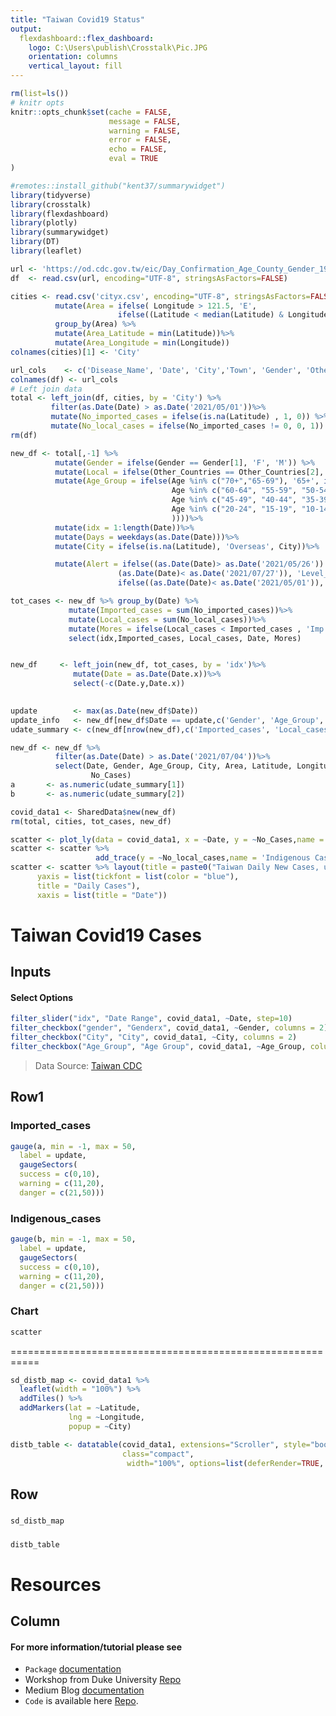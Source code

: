 ---
title: "Taiwan Covid19 Status"
output: 
  flexdashboard::flex_dashboard:
    logo: C:\Users\publish\Crosstalk\Pic.JPG
    orientation: columns
    vertical_layout: fill
---

```{r setup, include=FALSE}
rm(list=ls()) 
# knitr opts
knitr::opts_chunk$set(cache = FALSE,
                      message = FALSE,
                      warning = FALSE,
                      error = FALSE,
                      echo = FALSE,
                      eval = TRUE
)
```


```{r load_libries, include=FALSE}
#remotes::install_github("kent37/summarywidget")
library(tidyverse)
library(crosstalk)
library(flexdashboard)
library(plotly)
library(summarywidget)
library(DT)
library(leaflet)
```


```{r dataset, include=FALSE}

url <- 'https://od.cdc.gov.tw/eic/Day_Confirmation_Age_County_Gender_19CoV.csv'
df  <- read.csv(url, encoding="UTF-8", stringsAsFactors=FALSE)

cities <- read.csv('cityx.csv', encoding="UTF-8", stringsAsFactors=FALSE) %>% 
          mutate(Area = ifelse( Longitude > 121.5, 'E', 
                        ifelse((Latitude < median(Latitude) & Longitude < 121.5), 'SW','NW')))%>%     
          group_by(Area) %>%
          mutate(Area_Latitude = min(Latitude))%>%
          mutate(Area_Longitude = min(Longitude))
colnames(cities)[1] <- 'City'

url_cols    <- c('Disease_Name', 'Date', 'City','Town', 'Gender', 'Other_Countries', 'Age', 'No_Cases')
colnames(df) <- url_cols
# Left join data
total <- left_join(df, cities, by = 'City') %>% 
         filter(as.Date(Date) > as.Date('2021/05/01'))%>% 
         mutate(No_imported_cases = ifelse(is.na(Latitude) , 1, 0)) %>% 
         mutate(No_local_cases = ifelse(No_imported_cases != 0, 0, 1))
rm(df)

```


```{r new_data, echo=FALSE}

new_df <- total[,-1] %>%
          mutate(Gender = ifelse(Gender == Gender[1], 'F', 'M')) %>%
          mutate(Local = ifelse(Other_Countries == Other_Countries[2], 'Overseas', 'Local'))%>%
          mutate(Age_Group = ifelse(Age %in% c("70+","65-69"), '65+', ifelse(
                                    Age %in% c("60-64", "55-59", "50-54"), '50-64',ifelse(
                                    Age %in% c("45-49", "40-44", "35-39", "30-34", "25-29"), '30-49', ifelse(
                                    Age %in% c("20-24", "15-19", "10-14"), '10-24','< 10')  
                                    ))))%>%
          mutate(idx = 1:length(Date))%>%
          mutate(Days = weekdays(as.Date(Date)))%>%
          mutate(City = ifelse(is.na(Latitude), 'Overseas', City))%>%

          mutate(Alert = ifelse((as.Date(Date)> as.Date('2021/05/26')) & 
                        (as.Date(Date)< as.Date('2021/07/27')), 'Level_3',
                        ifelse((as.Date(Date)< as.Date('2021/05/01')),'Level_1','Level_2')))

tot_cases <- new_df %>% group_by(Date) %>%
             mutate(Imported_cases = sum(No_imported_cases))%>%
             mutate(Local_cases = sum(No_local_cases))%>% 
             mutate(Mores = ifelse(Local_cases < Imported_cases , 'Imp','Ind'))%>%
             select(idx,Imported_cases, Local_cases, Date, Mores)


new_df     <- left_join(new_df, tot_cases, by = 'idx')%>%
              mutate(Date = as.Date(Date.x))%>%
              select(-c(Date.y,Date.x))   

              
update        <- max(as.Date(new_df$Date))
update_info   <- new_df[new_df$Date == update,c('Gender', 'Age_Group','No_imported_cases', 'No_local_cases')]
udate_summary <- c(new_df[nrow(new_df),c('Imported_cases', 'Local_cases')]) 

new_df <- new_df %>% 
          filter(as.Date(Date) > as.Date('2021/07/04'))%>% 
          select(Date, Gender, Age_Group, City, Area, Latitude, Longitude, No_local_cases,
                  No_Cases)
a       <- as.numeric(udate_summary[1])
b       <- as.numeric(udate_summary[2])

covid_data1 <- SharedData$new(new_df)
rm(total, cities, tot_cases, new_df)
```


```{r, echo=FALSE}

scatter <- plot_ly(data = covid_data1, x = ~Date, y = ~No_Cases,name = 'Daily Total Cases', type='bar')
scatter <- scatter %>% 
                   add_trace(y = ~No_local_cases,name = 'Indigenous Cases')
scatter <- scatter %>% layout(title = paste0("Taiwan Daily New Cases, update: ", update),
      yaxis = list(tickfont = list(color = "blue"),
      title = "Daily Cases"),
      xaxis = list(title = "Date"))
```

Taiwan Covid19 Cases
=============================================================

Inputs {.sidebar}
-----------------------------------------------------------------------
#### Select Options
```{r, echo=FALSE}
filter_slider("idx", "Date Range", covid_data1, ~Date, step=10)
filter_checkbox("gender", "Genderx", covid_data1, ~Gender, columns = 2)
filter_checkbox("City", "City", covid_data1, ~City, columns = 2)
filter_checkbox("Age_Group", "Age Group", covid_data1, ~Age_Group, columns = 2)
```
> Data Source:  [Taiwan CDC](https://www.cdc.gov.tw/En)


Row1 {data-width="46%"}
------------------------------------------------------

### Imported_cases

```{r, echo=FALSE}
gauge(a, min = -1, max = 50,
  label = update,
  gaugeSectors(
  success = c(0,10), 
  warning = c(11,20), 
  danger = c(21,50)))
```

### Indigenous_cases

```{r, echo=FALSE}
gauge(b, min = -1, max = 50,
  label = update,
  gaugeSectors(
  success = c(0,10), 
  warning = c(11,20), 
  danger = c(21,50)))
```


### Chart 

```{r, echo=FALSE}
scatter
```

===========================================================

```{r, echo=FALSE}

sd_distb_map <- covid_data1 %>% 
  leaflet(width = "100%") %>% 
  addTiles() %>% 
  addMarkers(lat = ~Latitude, 
             lng = ~Longitude, 
             popup = ~City)

distb_table <- datatable(covid_data1, extensions="Scroller", style="bootstrap",
                         class="compact",
                          width="100%", options=list(deferRender=TRUE, scrollY=300, scroller=TRUE))
```

Row {data-width="66%"}
-----------------
###

```{r, echo=FALSE}
sd_distb_map
```

###

```{r, echo=FALSE}
distb_table
```

Resources
=============================================================

Column {data-width="66%"}
-------------------------------------------------------------

#### For more information/tutorial please see

- `Package` [documentation](https://pkgs.rstudio.com/flexdashboard/index.html)
- Workshop from Duke University [Repo](https://github.com/libjohn/workshop_flexdashboards) 
- Medium Blog [documentation](https://towardsdatascience.com/building-an-hr-dashboard-in-r-using-flexdashboard-76d14ed3f32) 
- `Code` is available here [Repo](https://github.com/clfee/Shiny-apps). 
